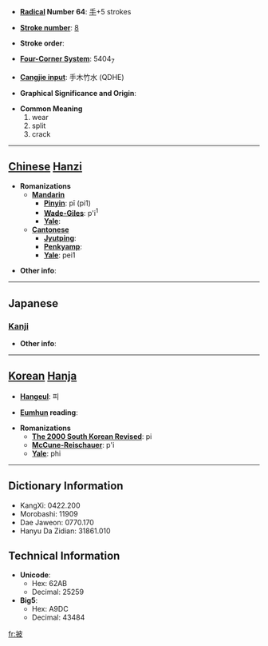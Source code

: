 * '''[[Wiktionary:Chinese radical index| Radical]] Number 64''': [[Wiktionary:Chinese radical index 手|手]]+5 strokes

* '''[[Wiktionary:Chinese total strokes index|Stroke number]]''': [[Wiktionary:Chinese total strokes index 8|8]]

* '''Stroke order''': 

* '''[[Wiktionary:Chinese four corner index|Four-Corner System]]''': 5404<sub>7</sub>

* '''[[Wiktionary:Chinese Cangjie index|Cangjie input]]''': 手木竹水 (QDHE)

* '''Graphical Significance and Origin''': 

* '''Common Meaning'''
*#wear
*# split
*# crack


----

== [[Chinese]] [[Hanzi]] ==

* '''Romanizations'''
** '''[[Mandarin]]'''
*** '''[[Pinyin]]''': pī (pi1)
*** '''[[Wade-Giles]]''': p'i<sup>1</sup>
*** '''[[Yale]]''': 
** '''[[Cantonese]]'''
*** '''[[Jyutping]]''':
*** '''[[Penkyamp]]''': 
*** '''[[Yale]]''': pei1

* '''Other info''': 

----

==Japanese==
===[[Kanji]]===
{{kanji|on readings=[[ひ]] (hi)|kun readings=[[ひらく]] (hiraku)}}

* '''Other info''':  

----

== [[Korean]] [[Hanja]] ==

* '''[[Hangeul]]''': 피

* '''[[Eumhun]] reading''': 

* '''Romanizations'''
** '''[[The 2000 South Korean Revised Romanization|The 2000 South Korean Revised]]''': pi
** '''[[McCune-Reischauer]]''': p'i
** '''[[Yale]]''': phi

----

== Dictionary Information ==

* KangXi: 0422.200
* Morobashi: 11909
* Dae Jaweon: 0770.170
* Hanyu Da Zidian: 31861.010

== Technical Information ==

* '''Unicode''':
** Hex: 62AB
** Decimal: 25259
* '''Big5''':
** Hex: A9DC
** Decimal: 43484

[[fr:披]]